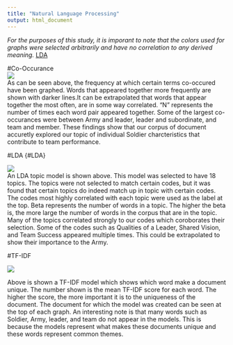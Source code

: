 ```yaml
---
title: "Natural Language Processing"
output: html_document
---
```

*For the purposes of this study, it is imporant to note that the colors used for graphs were selected arbitrarily and have no correlation to any derived meaning.* [LDA](#LDA)   

#Co-Occurance  
![](www/co-occurence.png)  
As can be seen above, the frequency at which certain terms co-occured have been graphed. Words that appeared together more frequently are shown with darker lines.It can be extrapolated that words that appear together the most often, are in some way correlated. "N" represents the number of times each word pair appeared together. Some of the largest co-occurances were between Army and leader, leader and subordinate, and team and member. These findings show that our corpus of document accuretly explored our topic of individual Soldier charcteristics that contribute to team performance.  

#LDA  {#LDA}  

![ ](www/topic_model.png)  
An LDA topic model is shown above. This model was selected to have 18 topics. The topics were not selected to match certain codes, but it was found that certain topics do indeed match up in topic with certain codes. The codes most highly correlated with each topic were used as the label at the top. Beta represents the number of words in a topic. The higher the beta is, the more large the number of words in the corpus that are in the topic. Many of the topics correlated strongly to our codes which coroborates their selection. Some of the codes such as Qualities of a Leader, Shared Vision, and Team Success appeared multiple times. This could be extrapolated to show their importance to the Army.  

#TF-IDF  

![ ](www/tf_idf.png)  

Above is shown a TF-IDF model which shows which word make a document unique. The number shown is the mean TF-IDF score for each word. The higher the score, the more important it is to the uniqueness of the document. The document for which the model was created can be seen at the top of each graph. An interesting note is that many words such as Soldier,  Army, leader, and team do not appear in the models. This is because the models represent what makes these documents unique and these words represent common themes.



<!-- ```{r setup, include=FALSE} -->
<!-- knitr::opts_chunk$set(echo = TRUE) -->
<!-- ``` -->

<!-- ## R Markdown -->

<!-- This is an R Markdown document. Markdown is a simple formatting syntax for authoring HTML, PDF, and MS Word documents. For more details on using R Markdown see <http://rmarkdown.rstudio.com>. -->

<!-- When you click the **Knit** button a document will be generated that includes both content as well as the output of any embedded R code chunks within the document. You can embed an R code chunk like this: -->

<!-- ```{r cars} -->
<!-- summary(cars) -->
<!-- ``` -->

<!-- ## Including Plots -->

<!-- You can also embed plots, for example: -->

<!-- ```{r pressure, echo=FALSE} -->
<!-- plot(pressure) -->
<!-- ``` -->

<!-- Note that the `echo = FALSE` parameter was added to the code chunk to prevent printing of the R code that generated the plot. -->

